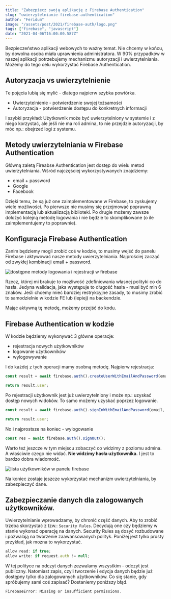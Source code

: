 ```yaml
---
title: "Zabezpiecz swoją aplikację z Firebase Authentication"
slug: "uwierzytelnianie-firebase-authentication"
author: "Feridum"
image: "/assets/post/2021/firebase-auth/logo.png"
tags: ["firebase", "javascript"]
date: "2021-04-06T16:00:00.587Z"
---
```


Bezpieczeństwo aplikacji webowych to ważny temat. Nie chcemy w końcu, by dowolna osoba miała uprawnienia administratora. W 90% przypadków w naszej aplikacji potrzebujemy mechanizmu autoryzacji i uwierzytelniania. Możemy do tego celu wykorzystać Firebase Authentication.



## Autoryzacja vs uwierzytelnienie

Te pojęcia lubią się mylić - dlatego najpierw szybka powtórka.

- Uwierzytelnienie - potwierdzenie swojej tożsamości
- Autoryzacja - potwierdzenie dostępu do konkretnych informacji

I szybki przykład: Użytkownik może być uwierzytelniony w systemie i z niego korzystać, ale jeśli nie ma roli admina, to nie przejdzie autoryzacji, by móc np.: obejrzeć logi z systemu.

## Metody uwierzytelniania w Firebase Authentication

Główną zaletą Fireabse Authentication jest dostęp do wielu metod uwierzytelniania. Wśród najczęściej wykorzystywanych znajdziemy:

- email + password
- Google
- Facebook

Dzięki temu, że są już one zaimplementowane w Firebase, to zyskujemy wiele możliwości. Po pierwsze nie musimy się przejmować poprawną implementacją lub aktualizacją biblioteki. Po drugie możemy zawsze dołożyć kolejną metodę logowania i nie będzie to skomplikowane (o ile zaimplementujemy to poprawnie).

## Konfiguracja Firebase Authentication

Zanim będziemy mogli zrobić coś w kodzie, to musimy wejść do panelu Firebase i aktywować nasze metody uwierzytelniania. Najprościej zacząć od zwykłej kombinacji email + password.

![dostępne metody logowania i rejestracji w firebase](/assets/post/2021/firebase-auth/providers.png)

Rzecz, której mi brakuje to możliwość zdefiniowania własnej polityki co do hasła. Jedyna walidacja, jaka występuje to długość hasła - musi być min 6 znaków. Jeśli chcemy mieć bardziej restrykcyjne zasady, to musimy zrobić to samodzielnie w kodzie FE lub (lepiej) na backendzie.

Mając aktywną tę metodę, możemy przejść do kodu.

## Firebase Authentication w kodzie

W kodzie będziemy wykonywać 3 główne operacje:

- rejestracja nowych użytkowników
- logowanie użytkowników
- wylogowywanie

I do każdej z tych operacji mamy osobną metodę. Najpierw rejestracja:

```jsx
const result = await firebase.auth().createUserWithEmailAndPassword(email, password)

return result.user;
```

Po rejestracji użytkownik jest już uwierzytelniony i może np.: uzyskać dostęp nowych widoków. To samo możemy uzyskać poprzez logowanie.

```jsx
const result = await firebase.auth().signInWithEmailAndPassword(email, password);

return result.user;
```

No i najprostsze na koniec - wylogowanie

```jsx
const res = await firebase.auth().signOut();
```

Warto też jeszcze w tym miejscu zobaczyć co widzimy z poziomu admina. A właściwie czego nie widać. **Nie widzimy hasła użytkownika.** I jest to bardzo dobra wiadomość.

![lista użytkowników w panelu firebase](/assets/post/2021/firebase-auth/users.png)

Na koniec zostaje jeszcze wykorzystać mechanizm uwierzytelniania, by zabezpieczyć dane. 

## Zabezpieczanie danych dla zalogowanych użytkowników.

Uwierzytelnianie wprowadzamy, by chronić część danych. Aby to zrobić trzeba skorzystać z tzw.: `Security Rules`. Decydują one czy będziemy w stanie wykonać operację na danych. Security Rules są dosyć rozbudowane i pozwalają na tworzenie zaawansowanych polityk. Poniżej jest tylko prosty przykład, jak można to wykorzystać.

```jsx
allow read: if true;
allow write: if request.auth != null;
```

W tej polityce na odczyt danych zezwalamy wszystkim - odczyt jest publiczny. Natomiast zapis, czyli tworzenie i edycja danych będzie już dostępny tylko dla zalogowanych użytkowników. Co się stanie, gdy spróbujemy sami coś zapisać? Dostaniemy poniższy błąd.

```jsx
FirebaseError: Missing or insufficient permissions.
```